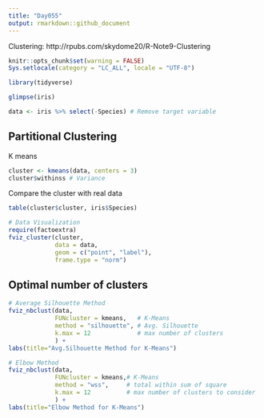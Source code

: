 ```yaml
---
title: "Day055"
output: rmarkdown::github_document
---
```

Clustering: http://rpubs.com/skydome20/R-Note9-Clustering

```r
knitr::opts_chunk$set(warning = FALSE)
Sys.setlocale(category = "LC_ALL", locale = "UTF-8")
```

```r
library(tidyverse)
```

```r
glimpse(iris)
```
```r
data <- iris %>% select(-Species) # Remove target variable
```

## Partitional Clustering

K means
```r
cluster <- kmeans(data, centers = 3)
cluster$withinss # Variance
```
  
Compare the cluster with real data
```r
table(cluster$cluster, iris$Species)
```
```r
# Data Visualization
require(factoextra)
fviz_cluster(cluster,
             data = data,
             geom = c("point", "label"),
             frame.type = "norm")
```
  
## Optimal number of clusters
```r
# Average Silhouette Method
fviz_nbclust(data, 
             FUNcluster = kmeans,   # K-Means
             method = "silhouette", # Avg. Silhouette
             k.max = 12             # max number of clusters
             ) +
labs(title="Avg.Silhouette Method for K-Means")
```
```r
# Elbow Method
fviz_nbclust(data, 
             FUNcluster = kmeans,# K-Means
             method = "wss",     # total within sum of square
             k.max = 12          # max number of clusters to consider
             ) +
labs(title="Elbow Method for K-Means")
```

